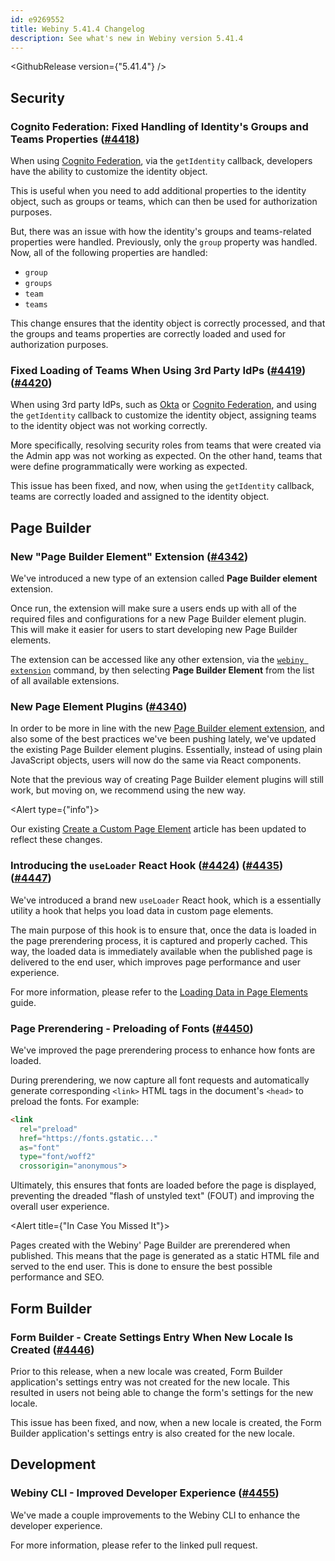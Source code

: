 ```yaml
---
id: e9269552
title: Webiny 5.41.4 Changelog
description: See what's new in Webiny version 5.41.4
---
```


<GithubRelease version={"5.41.4"} />

## Security

### Cognito Federation: Fixed Handling of Identity's Groups and Teams Properties ([#4418](https://github.com/webiny/webiny-js/pull/4418))

When using [Cognito Federation](https://www.webiny.com/docs/enterprise/cognito-federation), via the `getIdentity` callback, developers have the ability to customize the identity object.

This is useful when you need to add additional properties to the identity object, such as groups or teams, which can then be used for authorization purposes.

But, there was an issue with how the identity's groups and teams-related properties were handled. Previously, only the `group` property was handled. Now, all of the following properties are handled:

- `group`
- `groups`
- `team`
- `teams`

This change ensures that the identity object is correctly processed, and that the groups and teams properties are correctly loaded and used for authorization purposes.

### Fixed Loading of Teams When Using 3rd Party IdPs ([#4419](https://github.com/webiny/webiny-js/pull/4419))([#4420](https://github.com/webiny/webiny-js/pull/4420))

When using 3rd party IdPs, such as [Okta](/docs/enterprise/okta-integration) or [Cognito Federation](https://www.webiny.com/docs/enterprise/cognito-federation), and using the `getIdentity` callback to customize the identity object, assigning teams to the identity object was not working correctly.

More specifically, resolving security roles from teams that were created via the Admin app was not working as expected. On the other hand, teams that were define programmatically were working as expected.

This issue has been fixed, and now, when using the `getIdentity` callback, teams are correctly loaded and assigned to the identity object.

## Page Builder

### New "Page Builder Element" Extension ([#4342](https://github.com/webiny/webiny-js/pull/4342))

We've introduced a new type of an extension called **Page Builder element** extension.

Once run, the extension will make sure a users ends up with all of the required files and configurations for a new Page Builder element plugin. This will make it easier for users to start developing new Page Builder elements.

The extension can be accessed like any other extension, via the [`webiny extension`](/docs/core-development-concepts/basics/webiny-cli#yarn-webiny-extension) command, by then selecting **Page Builder Element** from the list of all available extensions.

### New Page Element Plugins ([#4340](https://github.com/webiny/webiny-js/pull/4340))

In order to be more in line with the new [Page Builder element extension](/docs/release-notes/5.41.4/changelog#new-page-builder-element-extension-4342), and also some of the best practices we've been pushing lately, we've updated the existing Page Builder element plugins. Essentially, instead of using plain JavaScript objects, users will now do the same via React components.

Note that the previous way of creating Page Builder element plugins will still work, but moving on, we recommend using the new way.

<Alert type={"info"}>

Our existing [Create a Custom Page Element](/docs/page-builder/extending/create-a-page-element) article has been
updated to reflect these changes.

</Alert>

### Introducing the `useLoader` React Hook ([#4424](https://github.com/webiny/webiny-js/pull/4424)) ([#4435](https://github.com/webiny/webiny-js/pull/4435)) ([#4447](https://github.com/webiny/webiny-js/pull/4447))

We've introduced a brand new `useLoader` React hook, which is a essentially utility a hook that helps you load data in custom page elements.

The main purpose of this hook is to ensure that, once the data is loaded in the page prerendering process, it is captured and properly cached. This way, the loaded data is immediately available when the published page is delivered to the end user, which improves page performance and user experience.

For more information, please refer to the [Loading Data in Page Elements](/docs/page-builder/extending/loading-data-in-page-elements) guide.

### Page Prerendering - Preloading of Fonts ([#4450](https://github.com/webiny/webiny-js/pull/4450))

We've improved the page prerendering process to enhance how fonts are loaded.

During prerendering, we now capture all font requests and automatically generate corresponding `<link>` HTML tags in the document's `<head>` to preload the fonts. For example:

```html
<link 
  rel="preload" 
  href="https://fonts.gstatic..." 
  as="font" 
  type="font/woff2"
  crossorigin="anonymous">
```

Ultimately, this ensures that fonts are loaded before the page is displayed, preventing the dreaded "flash of unstyled text" (FOUT) and improving the overall user experience.

<Alert title={"In Case You Missed It"}>

  Pages created with the Webiny' Page Builder are prerendered when published. This means that the page is generated as a static HTML file and served to the end user. This is done to ensure the best possible performance and SEO.

</Alert>

## Form Builder

### Form Builder - Create Settings Entry When New Locale Is Created ([#4446](https://github.com/webiny/webiny-js/pull/4446))

Prior to this release, when a new locale was created, Form Builder application's settings entry was not created for the new locale. This resulted in users not being able to change the form's settings for the new locale.

This issue has been fixed, and now, when a new locale is created, the Form Builder application's settings entry is also created for the new locale.

## Development

### Webiny CLI - Improved Developer Experience ([#4455](https://github.com/webiny/webiny-js/pull/4455))

We've made a couple improvements to the Webiny CLI to enhance the developer experience.

For more information, please refer to the linked pull request.
